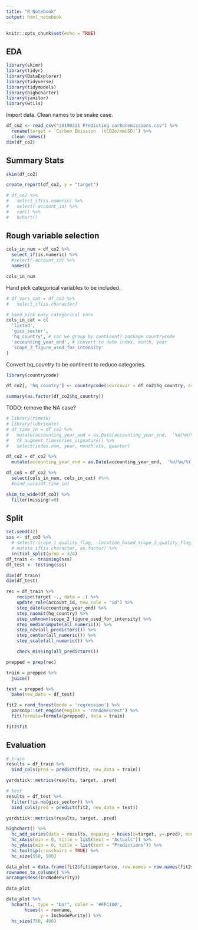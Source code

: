 ```yaml
---
title: "R Notebook"
output: html_notebook
---
```


```r
knitr::opts_chunk$set(echo = TRUE)
```

## EDA

```r
library(skimr)
library(tidyr)
library(DataExplorer)
library(tidyverse)
library(tidymodels)
library(highcharter)
library(janitor)
library(wtils)

```

Import data. Clean names to be snake case.

```r
df_co2 <- read_csv("20190321 Predicting carbonemissions.csv") %>% 
  rename(target = `Carbon Emission  (tCO2e/mmUSD)`) %>% 
  clean_names()
dim(df_co2)
```


## Summary Stats

```r
skim(df_co2)
```


```r
create_report(df_co2, y = "target")
```


```r
# df_co2 %>% 
#   select_if(is.numeric) %>% 
#   select(-account_id) %>% 
#   cor() %>% 
#   hchart()

```

## Rough variable selection

```r
cols_in_num = df_co2 %>% 
  select_if(is.numeric) %>% 
  #select(-account_id) %>% 
  names()

cols_in_num
```

Hand pick categorical variables to be included.

```r
# df_vars_cat = df_co2 %>% 
#   select_if(is.character)

# hand pick easy categorical vars
cols_in_cat = c(
  'listed',
  'gics_sector',
  'hq_country', # can we group by continent? package countrycode
  'accounting_year_end', # convert to date index, month, year
  'scope_2_figure_used_for_intensity'
)
```

Convert *hq_country* to be continent to reduce categories.

```r
library(countrycode)

df_co2[, 'hq_country'] <- countrycode(sourcevar = df_co2$hq_country, origin = 'country.name', destination = 'continent')

summary(as.factor(df_co2$hq_country))
```

TODO: remove the NA case?

```r
# library(timetk)
# library(lubridate)
# df_time_in = df_co2 %>% 
#   mutate(accounting_year_end = as.Date(accounting_year_end,  '%d/%m/%Y')) %>%   
#   tk_augment_timeseries_signature() %>% 
#   select(index.num, year, month.xts, quarter) 

df_co2 = df_co2 %>% 
  mutate(accounting_year_end = as.Date(accounting_year_end,  '%d/%m/%Y'))

```

```r
df_co3 = df_co2 %>% 
  select(cols_in_num, cols_in_cat) #%>% 
  #bind_cols(df_time_in)

skim_to_wide(df_co3) %>% 
  filter(missing!=0)
```


## Split

```r
set.seed(42)
sss <- df_co3 %>% 
  # select(-scope_1_quality_flag, -location_based_scope_2_quality_flag) %>% 
  # mutate_if(is.character, as.factor) %>% 
  initial_split(prop = 3/4)
df_train <- training(sss)
df_test <- testing(sss)

dim(df_train)
dim(df_test)
```


```r
rec = df_train %>% 
    recipe(target ~., data = .) %>% 
    update_role(account_id, new_role = "id") %>% 
    step_date(accounting_year_end) %>% 
    step_naomit(hq_country) %>% 
    step_unknown(scope_2_figure_used_for_intensity) %>% 
    step_medianimpute(all_numeric()) %>% 
    step_nzv(all_predictors()) %>% 
    step_center(all_numeric()) %>% 
    step_scale(all_numeric()) %>% 

    check_missing(all_predictors())

prepped = prep(rec)

train = prepped %>% 
  juice()

test = prepped %>% 
  bake(new_data = df_test)
```


```r
fit2 = rand_forest(mode = 'regression') %>%
  parsnip::set_engine(engine = 'randomForest') %>%
  fit(formula=formula(prepped), data = train)

fit2$fit
```



## Evaluation

```r
# train
results = df_train %>% 
  bind_cols(pred = predict(fit2, new_data = train))

yardstick::metrics(results, target, .pred) 
```


```r
# test
results = df_test %>% 
  filter(!is.na(gics_sector)) %>% 
  bind_cols(pred = predict(fit2, new_data = test))

yardstick::metrics(results, target, .pred) 
```

```r
highchart() %>%
  hc_add_series(data = results, mapping = hcaes(x=target, y=.pred), name = "Actuals VS Predictions", type = "scatter", color = "#4BBDAD", marker = list(radius = 3)) %>%
  hc_xAxis(min = 0, title = list(text = "Actuals")) %>%
  hc_yAxis(min = 0, title = list(text = "Predictions")) %>%
  hc_tooltip(crosshairs = TRUE) %>% 
  hc_size(550, 500)
```

```r
data_plot = data.frame(fit2$fit$importance, row.names = row.names(fit2$fit$importance)) %>%
rownames_to_column() %>%
arrange(desc(IncNodePurity))

data_plot

data_plot %>% 
  hchart(., type = "bar", color = '#FFC100',
       hcaes(x = rowname, 
             y = IncNodePurity)) %>% 
  hc_size(750, 400)
```



